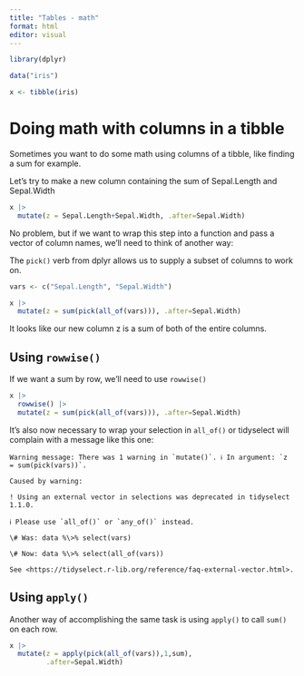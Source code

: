 ```yaml
---
title: "Tables - math"
format: html
editor: visual
---
```


```r
library(dplyr)
```

```r
data("iris")

x <- tibble(iris)
```

# Doing math with columns in a tibble

Sometimes you want to do some math using columns of a tibble, like finding a sum for example.

Let's try to make a new column containing the sum of Sepal.Length and Sepal.Width

```r
x |>
  mutate(z = Sepal.Length+Sepal.Width, .after=Sepal.Width)
```

No problem, but if we want to wrap this step into a function and pass a vector of column names, we'll need to think of another way:

The `pick()` verb from dplyr allows us to supply a subset of columns to work on.

```r
vars <- c("Sepal.Length", "Sepal.Width")

x |>
  mutate(z = sum(pick(all_of(vars))), .after=Sepal.Width)
```

It looks like our new column z is a sum of both of the entire columns.

## Using `rowwise()`

If we want a sum by row, we'll need to use `rowwise()`

```r
x |>
  rowwise() |>
  mutate(z = sum(pick(all_of(vars))), .after=Sepal.Width)
```

It's also now necessary to wrap your selection in `all_of()` or tidyselect will complain with a message like this one:

```         
Warning message: There was 1 warning in `mutate()`. ℹ In argument: `z = sum(pick(vars))`. 

Caused by warning: 

! Using an external vector in selections was deprecated in tidyselect 1.1.0. 

ℹ Please use `all_of()` or `any_of()` instead.

\# Was: data %\>% select(vars)

\# Now: data %\>% select(all_of(vars))

See <https://tidyselect.r-lib.org/reference/faq-external-vector.html>.
```

## Using `apply()`

Another way of accomplishing the same task is using `apply()` to call `sum()` on each row.

```r
x |>
  mutate(z = apply(pick(all_of(vars)),1,sum),
         .after=Sepal.Width)
```

